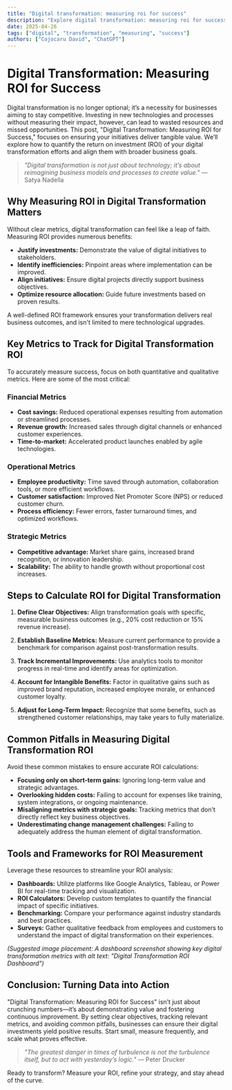 ```yaml
---
title: "Digital transformation: measuring roi for success"
description: "Explore digital transformation: measuring roi for success in this detailed guide, offering insights, strategies, and practical tips to enhance your understanding and application of the topic."
date: 2025-04-26
tags: ["digital", "transformation", "measuring", "success"]
authors: ["Cojocaru David", "ChatGPT"]
---
```


# Digital Transformation: Measuring ROI for Success

Digital transformation is no longer optional; it’s a necessity for businesses aiming to stay competitive. Investing in new technologies and processes without measuring their impact, however, can lead to wasted resources and missed opportunities. This post, "Digital Transformation: Measuring ROI for Success," focuses on ensuring your initiatives deliver tangible value. We’ll explore how to quantify the return on investment (ROI) of your digital transformation efforts and align them with broader business goals.

> *"Digital transformation is not just about technology; it’s about reimagining business models and processes to create value."* — Satya Nadella

## Why Measuring ROI in Digital Transformation Matters

Without clear metrics, digital transformation can feel like a leap of faith. Measuring ROI provides numerous benefits:

- **Justify investments:** Demonstrate the value of digital initiatives to stakeholders.
- **Identify inefficiencies:** Pinpoint areas where implementation can be improved.
- **Align initiatives:** Ensure digital projects directly support business objectives.
- **Optimize resource allocation:** Guide future investments based on proven results.

A well-defined ROI framework ensures your transformation delivers real business outcomes, and isn't limited to mere technological upgrades.

## Key Metrics to Track for Digital Transformation ROI

To accurately measure success, focus on both quantitative and qualitative metrics. Here are some of the most critical:

### Financial Metrics

- **Cost savings:** Reduced operational expenses resulting from automation or streamlined processes.
- **Revenue growth:** Increased sales through digital channels or enhanced customer experiences.
- **Time-to-market:** Accelerated product launches enabled by agile technologies.

### Operational Metrics

- **Employee productivity:** Time saved through automation, collaboration tools, or more efficient workflows.
- **Customer satisfaction:** Improved Net Promoter Score (NPS) or reduced customer churn.
- **Process efficiency:** Fewer errors, faster turnaround times, and optimized workflows.

### Strategic Metrics

- **Competitive advantage:** Market share gains, increased brand recognition, or innovation leadership.
- **Scalability:** The ability to handle growth without proportional cost increases.

## Steps to Calculate ROI for Digital Transformation

1. **Define Clear Objectives:**
   Align transformation goals with specific, measurable business outcomes (e.g., 20% cost reduction or 15% revenue increase).

2. **Establish Baseline Metrics:**
   Measure current performance to provide a benchmark for comparison against post-transformation results.

3. **Track Incremental Improvements:**
   Use analytics tools to monitor progress in real-time and identify areas for optimization.

4. **Account for Intangible Benefits:**
   Factor in qualitative gains such as improved brand reputation, increased employee morale, or enhanced customer loyalty.

5. **Adjust for Long-Term Impact:**
   Recognize that some benefits, such as strengthened customer relationships, may take years to fully materialize.

## Common Pitfalls in Measuring Digital Transformation ROI

Avoid these common mistakes to ensure accurate ROI calculations:

- **Focusing only on short-term gains:** Ignoring long-term value and strategic advantages.
- **Overlooking hidden costs:** Failing to account for expenses like training, system integrations, or ongoing maintenance.
- **Misaligning metrics with strategic goals:** Tracking metrics that don't directly reflect key business objectives.
- **Underestimating change management challenges:** Failing to adequately address the human element of digital transformation.

## Tools and Frameworks for ROI Measurement

Leverage these resources to streamline your ROI analysis:

- **Dashboards:** Utilize platforms like Google Analytics, Tableau, or Power BI for real-time tracking and visualization.
- **ROI Calculators:** Develop custom templates to quantify the financial impact of specific initiatives.
- **Benchmarking:** Compare your performance against industry standards and best practices.
- **Surveys:** Gather qualitative feedback from employees and customers to understand the impact of digital transformation on their experiences.

*(Suggested image placement: A dashboard screenshot showing key digital transformation metrics with alt text: "Digital Transformation ROI Dashboard")*

## Conclusion: Turning Data into Action

"Digital Transformation: Measuring ROI for Success" isn’t just about crunching numbers—it’s about demonstrating value and fostering continuous improvement. By setting clear objectives, tracking relevant metrics, and avoiding common pitfalls, businesses can ensure their digital investments yield positive results. Start small, measure frequently, and scale what proves effective.

> *"The greatest danger in times of turbulence is not the turbulence itself, but to act with yesterday’s logic."* — Peter Drucker

Ready to transform? Measure your ROI, refine your strategy, and stay ahead of the curve.
